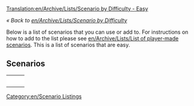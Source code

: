 [[Translation:en/Archive/Lists/Scenario by Difficulty - Easy]]

''« Back to [[en/Archive/Lists/Scenario by Difficulty]]''

[[Category:en/Scenario Listings]]

Below is a list of scenarios that you can use or add to. For instructions on how to add to the list please see [[en/Archive/Lists/List of player-made scenarios]]. This is a list of scenarios that are easy.

==Scenarios==

{|
|-
|style="border:none;background:white"|
{{en/Scenario/Italy}}

|style="border:none;background:white"|
{{en/Scenario/Florida}}

|style="border:none;background:white"|
{{en/Scenario/Kloof}}

|-
|style="border:none;background:white"|
{{en/Scenario/A Mars Odyssey}}

|style="border:none;background:white"|
{{en/Scenario/United Kingdom}}

|style="border:none;background:white"|
{{en/Scenario/New Industries 2}}

|-
|style="border:none;background:white"|
{{en/Scenario/Arctic Industrial 2007}}

|style="border:none;background:white"|
{{en/Scenario/CarstsMonsterScenario v3}}

|style="border:none;background:white"|
{{en/Scenario/CarstsTrainingScenario v3}}

|-
|style="border:none;background:white"|
{{en/Scenario/Malta}}

|style="border:none;background:white"|
{{en/Scenario/Whistler}}

|style="border:none;background:white"|
{{en/Scenario/Flevoland}}

|-
|style="border:none;background:white"|
{{en/Scenario/Fractal Landscape}}

|}